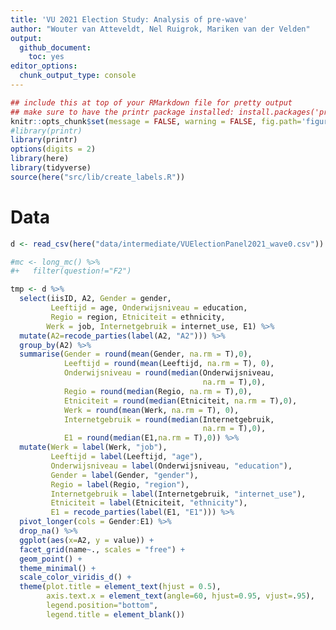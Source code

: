 ```yaml
---
title: 'VU 2021 Election Study: Analysis of pre-wave'
author: "Wouter van Atteveldt, Nel Ruigrok, Mariken van der Velden"
output: 
  github_document:
    toc: yes
editor_options: 
  chunk_output_type: console
---
```



```r
## include this at top of your RMarkdown file for pretty output
## make sure to have the printr package installed: install.packages('printr')
knitr::opts_chunk$set(message = FALSE, warning = FALSE, fig.path='figures/')
#library(printr)
library(printr)
options(digits = 2)
library(here)
library(tidyverse)
source(here("src/lib/create_labels.R"))
```

# Data

```r
d <- read_csv(here("data/intermediate/VUElectionPanel2021_wave0.csv"))
```


```r
#mc <- long_mc() %>%
#+   filter(question!="F2")

tmp <- d %>% 
  select(iisID, A2, Gender = gender, 
         Leeftijd = age, Onderwijsniveau = education, 
         Regio = region, Etniciteit = ethnicity, 
        Werk = job, Internetgebruik = internet_use, E1) %>%
  mutate(A2=recode_parties(label(A2, "A2"))) %>%
  group_by(A2) %>%
  summarise(Gender = round(mean(Gender, na.rm = T),0),
            Leeftijd = round(mean(Leeftijd, na.rm = T), 0),
            Onderwijsniveau = round(median(Onderwijsniveau, 
                                           na.rm = T),0),
            Regio = round(median(Regio, na.rm = T),0),
            Etniciteit = round(median(Etniciteit, na.rm = T),0),
            Werk = round(mean(Werk, na.rm = T), 0),
            Internetgebruik = round(median(Internetgebruik,
                                           na.rm = T),0),
            E1 = round(median(E1,na.rm = T),0)) %>%
  mutate(Werk = label(Werk, "job"),
         Leeftijd = label(Leeftijd, "age"),
         Onderwijsniveau = label(Onderwijsniveau, "education"),
         Gender = label(Gender, "gender"),
         Regio = label(Regio, "region"),
         Internetgebruik = label(Internetgebruik, "internet_use"),
         Etniciteit = label(Etniciteit, "ethnicity"),
         E1 = recode_parties(label(E1, "E1"))) %>%
  pivot_longer(cols = Gender:E1) %>%
  drop_na() %>%
  ggplot(aes(x=A2, y = value)) +
  facet_grid(name~., scales = "free") +
  geom_point() +
  theme_minimal() +
  scale_color_viridis_d() +
  theme(plot.title = element_text(hjust = 0.5),
        axis.text.x = element_text(angle=60, hjust=0.95, vjust=.95),
        legend.position="bottom",
        legend.title = element_blank()) 

```
